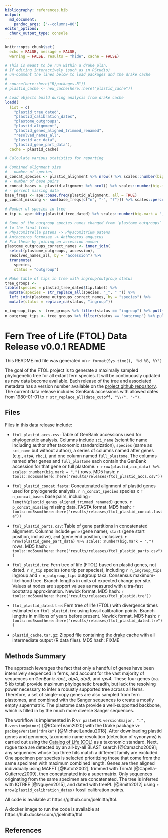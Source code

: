 ```yaml
---
bibliography: references.bib
output: 
  md_document:
    pandoc_args: ["--columns=80"]
editor_options:
  chunk_output_type: console
---
```


```r
knitr::opts_chunk$set(
  echo = FALSE, message = FALSE,
  warning = FALSE, results = "hide", cache = FALSE)

# This is meant to be run within a drake plan.
# If editing interactively (such as in RStudio)
# un-comment the lines below to load packages and the drake cache
# 
# source(here::here("R/packages.R"))
# plastid_cache <- new_cache(here::here("plastid_cache"))

# Load objects build during analysis from drake cache
loadd(
  list = c(
    "plastid_tree_dated",
    "plastid_calibration_dates",
    "plastome_outgroups",
    "plastid_alignment",
    "plastid_genes_aligned_trimmed_renamed",
    "resolved_names_all",
    "plastid_acc_data",
    "plastid_gene_part_data"),
  cache = plastid_cache)

```

```r
# Calculate various statistics for reporting

# Combined alignment size
# - number of species
n_concat_species <- plastid_alignment %>% nrow() %>% scales::number(big.mark = ",")
# - number of base pairs
n_concat_bases <- plastid_alignment %>% ncol() %>% scales::number(big.mark = ",")
# - percent missing data
base_freqs <- ape::base.freq(plastid_alignment, all = TRUE)
p_concat_missing <- sum(base_freqs[c("n", "-", "?")]) %>% scales::percent(accuracy = 0.01)

# Number of species in tree
n_tip <- ape::Ntip(plastid_tree_dated) %>% scales::number(big.mark = ",")

# Some of the outgroup species names changed from `plastome_outgroups` data
# to the final tree:
# Physcomitrella patens -> Physcomitrium patens
# Anthoceros formosae -> Anthoceros angustus
# Fix these by joining on accession number
plastome_outgroups_correct_names <- inner_join(
  select(plastome_outgroups, accession), 
  resolved_names_all, by = "accession") %>%
  transmute(
    species,
    status = "outgroup")

# Make table of tips in tree with ingroup/outgroup status
tree_groups <-
tibble(species = plastid_tree_dated$tip.label) %>%
  mutate(species = str_replace_all(species, "_", " ")) %>%
  left_join(plastome_outgroups_correct_names, by = "species") %>%
  mutate(status = replace_na(status, "ingroup"))

n_ingroup_tips <- tree_groups %>% filter(status == "ingroup") %>% pull(species) %>% n_distinct() %>% scales::number(big.mark = ",")
n_outgroup_tips <- tree_groups %>% filter(status == "outgroup") %>% pull(species) %>% n_distinct() %>% scales::number(big.mark = ",")

```

# Fern Tree of Life (FTOL) Data Release v0.0.1 README

This README.md file was generated on `r format(Sys.time(), '%d %B, %Y')`

The goal of the FTOL project is to generate a maximally sampled phylogenetic tree for all extant fern species. It will be continuously updated as new data become available. Each release of the tree and associated metadata has a version number available on the [project github repository](https://github.com/joelnitta/ftol). The current data release includes GenBank accessions with allowed dates from 1980-01-01 to `r str_replace_all(date_cutoff, "\\/", "-")`.

## Files

Files in this data release include:

- `ftol_plastid_accs.csv`: Table of GenBank accessions used for phylogenetic analysis. Columns include `sci_name` (scientific name including author after taxonomic standardization), `species` (same as `sci_name` but without author), a series of columns named after genes (e.g., `atpA`, `rbcL`), and one column named `full_plastome`. The columns named after genes and `full_plastome` each contain the GenBank accession for that gene or full plastome. `r nrow(plastid_acc_data) %>% scales::number(big.mark = ",")` rows. MD5 hash: `r tools::md5sum(here::here("results/releases/ftol_plastid_accs.csv"))`

- `ftol_plastid_concat.fasta`: Concatenated alignment of plastid genes used for phylogenetic analysis. `r n_concat_species` species x `r n_concat_bases` base pairs, including `r length(plastid_genes_aligned_trimmed_renamed)` genes. `r p_concat_missing` missing data. FASTA format. MD5 hash: `r tools::md5sum(here::here("results/releases/ftol_plastid_concat.fasta"))`

- `ftol_plastid_parts.csv`: Table of gene partitions in concatenated alignment. Columns include `gene` (gene name), `start` (gene start position, inclusive), `end` (gene end position, inclusive). `r nrow(plastid_gene_part_data) %>% scales::number(big.mark = ",")` rows. MD5 hash: `r tools::md5sum(here::here("results/releases/ftol_plastid_parts.csv"))`

- `ftol_plastid.tre`: Fern tree of life (FTOL) based on plastid genes, not dated. `r n_tip` species (one tip per species), including `r n_ingroup_tips` ingroup and `r n_outgroup_tips` outgroup taxa. Consensus maximum-likelihood tree. Branch lengths in units of expected change per site. Values at nodes are support values as measured with ultra-fast bootstrap approximation. Newick format. MD5 hash: `r tools::md5sum(here::here("results/releases/ftol_plastid.tre"))`

- `ftol_plastid_dated.tre`: Fern tree of life (FTOL) with divergence times estimated on `ftol_plastid.tre` using fossil calibration points. Branch lengths in millions of years before present. Newick format. MD5 hash: `r tools::md5sum(here::here("results/releases/ftol_plastid_dated.tre"))`

- `plastid_cache.tar.gz`: Zipped file containing the [drake](https://docs.ropensci.org/drake/) cache with all intermediate output (R data files). MD5 hash: FIXME <!-- this can't be computed from within drake, so edit README.md manually -->

## Methods Summary

The approach leverages the fact that only a handful of genes have been intensively sequenced in ferns, and account for the vast majority of sequences on GenBank: *rbcL*, *atpA*, *atpB*, and *rps4*. These four genes (ca. 5 kb total) provide maximum phylogenetic breadth, but lack the resolving power necessary to infer a robustly supported tree across all ferns. Therefore, a set of single-copy genes are also sampled from fern plastomes, and combined with the Sanger sequences to create a mostly empty supermatrix. The plastome data provide a well-supported backbone, which is filled in by the much more diverse Sanger sequences.

The workflow is implemented in R v`r paste0(R.version$major, ".", R.version$minor)` [@RCoreTeam2020] with the Drake package v`r packageVersion("drake")` [@MichaelLandau2018]. After downloading plastid genes and genomes, taxonomic name resolution (detection of synonyms) is carried out using the [Catalog of Life (COL)](https://www.catalogueoflife.org/) as a taxonomic standard. Next, rogue taxa are detected by an all-by-all BLAST search [@Camacho2009]; any sequences whose top three hits match a different family are excluded. One specimen per species is selected prioritizing those that come from the same specimen with maximum combined length. Genes are then aligned individually using MAFFT [@Katoh2002], trimmed with TrimAl [@Capella-Gutierrez2009], then concatenated into a supermatrix. Only sequences originating from the same specimen are concatenated. The tree is inferred with IQTREE [@Nguyen2015], and dated with treePL [@Smith2012] using `r nrow(plastid_calibration_dates)` fossil calibration points.

All code is available at https://github.com/joelnitta/ftol.

A docker image to run the code is available at https://hub.docker.com/r/joelnitta/ftol

## References
